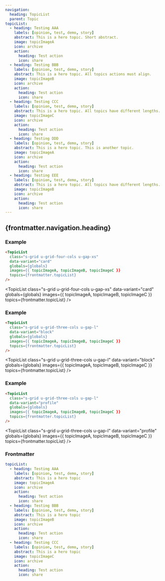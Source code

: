 ```yaml
---
navigation:
  heading: TopicList
  parent: Topic
topicList:
  - heading: Testing AAA
    labels: [opinion, test, demo, story]
    abstract: This is a hero topic. Short abstract.
    image: topicImageA
    icon: archive
    action:
      heading: Test action
      icon: share
  - heading: Testing BBB
    labels: [opinion, test, demo, story]
    abstract: This is a hero topic. All topics actions must align.
    image: topicImageB
    icon: archive
    action:
      heading: Test action
      icon: share
  - heading: Testing CCC
    labels: [opinion, test, demo, story]
    abstract: This is a hero topic. All topics have different lengths.
    image: topicImageC
    icon: archive
    action:
      heading: Test action
      icon: share
  - heading: Testing DDD
    labels: [opinion, test, demo, story]
    abstract: This is a hero topic. This is another topic.
    image: topicImageA
    icon: archive
    action:
      heading: Test action
      icon: share
  - heading: Testing EEE
    labels: [opinion, test, demo, story]
    abstract: This is a hero topic. All topics have different lengths. All topics actions must align.
    image: topicImageB
    icon: archive
    action:
      heading: Test action
      icon: share
---
```


## {frontmatter.navigation.heading}
### Example
```html
<TopicList
  class="s-grid u-grid-four-cols u-gap-xs"
  data-variant="card"
  globals={globals}
  images={{ topicImageA, topicImageB, topicImageC }}
  topics={frontmatter.topicList}
/>
```
<TopicList 
  class="s-grid u-grid-four-cols u-gap-xs"
  data-variant="card"
  globals={globals}
  images={{ topicImageA, topicImageB, topicImageC }}
  topics={frontmatter.topicList}
/>

### Example
```html
<TopicList 
  class="s-grid u-grid-three-cols u-gap-l"
  data-variant="block"
  globals={globals}
  images={{ topicImageA, topicImageB, topicImageC }}
  topics={frontmatter.topicList}
/>
```

<TopicList 
  class="s-grid u-grid-three-cols u-gap-l"
  data-variant="block"
  globals={globals}
  images={{ topicImageA, topicImageB, topicImageC }}
  topics={frontmatter.topicList}
/>

### Example
```html
<TopicList 
  class="s-grid u-grid-three-cols u-gap-l"
  data-variant="profile"
  globals={globals}
  images={{ topicImageA, topicImageB, topicImageC }}
  topics={frontmatter.topicList}
/>
```

<TopicList 
  class="s-grid u-grid-three-cols u-gap-l"
  data-variant="profile"
  globals={globals}
  images={{ topicImageA, topicImageB, topicImageC }}
  topics={frontmatter.topicList}
/>

### Frontmatter
```yaml
topicList:
  - heading: Testing AAA
    labels: [opinion, test, demo, story]
    abstract: This is a hero topic
    image: topicImageA
    icon: archive
    action:
      heading: Test action
      icon: share
  - heading: Testing BBB
    labels: [opinion, test, demo, story]
    abstract: This is a hero topic
    image: topicImageB
    icon: archive
    action:
      heading: Test action
      icon: share
  - heading: Testing CCC
    labels: [opinion, test, demo, story]
    abstract: This is a hero topic
    image: topicImageC
    icon: archive
    action:
      heading: Test action
      icon: share
```
